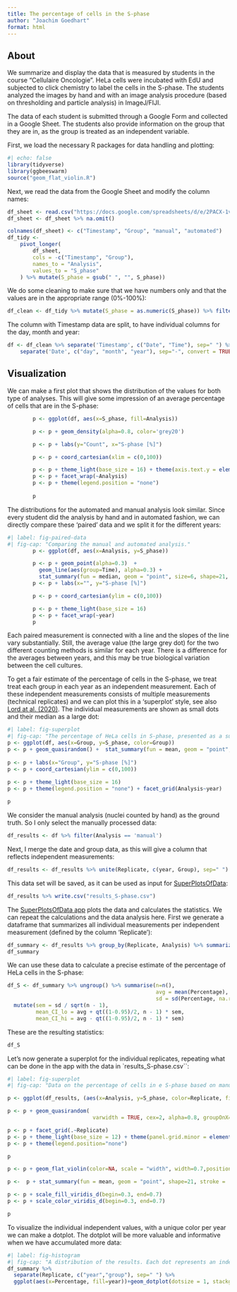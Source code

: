 ```yaml
---
title: The percentage of cells in the S-phase
author: "Joachim Goedhart"
format: html
---
```


## About

We summarize and display the data that is measured by students in the course "Cellulaire Oncologie". HeLa cells were incubated with EdU and subjected to click chemistry to label the cells in the S-phase. The students analyzed the images by hand and with an image analysis procedure (based on thresholding and particle analysis) in ImageJ/FIJI.

The data of each student is submitted through a Google Form and collected in a Google Sheet. The students also provide information on the group that they are in, as the group is treated as an independent variable.

First, we load the necessary R packages for data handling and plotting:

```r
#| echo: false
library(tidyverse)
library(ggbeeswarm)
source("geom_flat_violin.R")
```

Next, we read the data from the Google Sheet and modify the column names:

```r
df_sheet <- read.csv("https://docs.google.com/spreadsheets/d/e/2PACX-1vQztaYnSPoe_meMwCIOxBZ7QsWgF-C3ChVM7YqWsHjkGvd51-vB442lOCC_zusWkLw-kaEJJf1bLYz6/pub?output=csv", na.strings = "")
df_sheet <- df_sheet %>% na.omit()

colnames(df_sheet) <- c("Timestamp", "Group", "manual", "automated")
df_tidy <-
    pivot_longer(
        df_sheet,
        cols = -c("Timestamp", "Group"),
        names_to = "Analysis",
        values_to = "S_phase"
    ) %>% mutate(S_phase = gsub(" ", "", S_phase))
```

We do some cleaning to make sure that we have numbers only and that the values are in the appropriate range (0%-100%):

```r
df_clean <- df_tidy %>% mutate(S_phase = as.numeric(S_phase)) %>% filter(S_phase>0 & S_phase<100)
```

The column with Timestamp data are split, to have individual columns for the day, month and year:

```r
df <- df_clean %>% separate('Timestamp', c("Date", "Time"), sep=" ") %>%
    separate('Date', c("day", "month", "year"), sep="-", convert = TRUE)
```

## Visualization

We can make a first plot that shows the distribution of the values for both type of analyses. This will give some impression of an average percentage of cells that are in the S-phase:

```r

        p <- ggplot(df, aes(x=S_phase, fill=Analysis))

        p <- p + geom_density(alpha=0.8, color='grey20')

        p <- p + labs(y="Count", x="S-phase [%]")

        p <- p + coord_cartesian(xlim = c(0,100))

        p <- p + theme_light(base_size = 16) + theme(axis.text.y = element_blank())
        p <- p + facet_wrap(~Analysis)
        p <- p + theme(legend.position = "none")
        
        p

```

The distributions for the automated and manual analysis look similar. Since every student did the analysis by hand and in automated fashion, we can directly compare these 'paired' data and we split it for the different years:

```r
#| label: fig-paired-data
#| fig-cap: "Comparing the manual and automated analysis."
        p <- ggplot(df, aes(x=Analysis, y=S_phase))

        p <- p + geom_point(alpha=0.3)  +
          geom_line(aes(group=Time), alpha=0.3) +
          stat_summary(fun = median, geom = "point", size=6, shape=21, fill="grey", alpha=0.9)
        p <- p + labs(x="", y="S-phase [%]")

        p <- p + coord_cartesian(ylim = c(0,100))

        p <- p + theme_light(base_size = 16) 
        p <- p + facet_wrap(~year)
        p

```

Each paired measurement is connected with a line and the slopes of the line vary substantially. Still, the average value (the large grey dot) for the two different counting methods is similar for each year. There is a difference for the averages between years, and this may be true biological variation between the cell cultures.

To get a fair estimate of the percentage of cells in the S-phase, we treat treat each group in each year as an independent measurement. Each of these independent measurements consists of multiple measurements (technical replicates) and we can plot this in a 'superplot' style, see also [Lord at al. (2020)](
https://doi.org/10.1083/jcb.202001064). The individual measurements are shown as small dots and their median as a large dot:

```r
#| label: fig-superplot
#| fig-cap: "The percentage of HeLa cells in S-phase, presented as a superplot"
p <- ggplot(df, aes(x=Group, y=S_phase, color=Group))
p <- p + geom_quasirandom() +  stat_summary(fun = mean, geom = "point", size=6, color="black", alpha=0.5)
        
p <- p + labs(x="Group", y="S-phase [%]")
p <- p + coord_cartesian(ylim = c(0,100))
        
p <- p + theme_light(base_size = 16)
p <- p + theme(legend.position = "none") + facet_grid(Analysis~year)

p

```

We consider the manual analysis (nuclei counted by hand) as the ground truth. So I only select the manually processed data:

```r
df_results <- df %>% filter(Analysis == 'manual')
```

Next, I merge the date and group data, as this will give a column that reflects independent measurements:

```r
df_results <- df_results %>% unite(Replicate, c(year, Group), sep=" ")
```

This data set will be saved, as it can be used as input for [SuperPlotsOfData](https://doi.org/10.1091/mbc.E20-09-0583):

```r
df_results %>% write.csv("results_S-phase.csv")
```

The [SuperPlotsOfData app](https://huygens.science.uva.nl/SuperPlotsOfData/) plots the data and calculates the statistics. We can repeat the calculations and the data analysis here. First we generate a dataframe that summarizes all individual measurements per independent measurement (defined by the column 'Replicate'): 

```r
df_summary <- df_results %>% group_by(Replicate, Analysis) %>% summarize(n=n(), Percentage=mean(S_phase))
df_summary
```

We can use these data to calculate a precise estimate of the percentage of HeLa cells in the S-phase:

```r

df_S <- df_summary %>% ungroup() %>% summarise(n=n(),
                                               avg = mean(Percentage),
                                               sd = sd(Percentage, na.rm = TRUE)) %>%
  mutate(sem = sd / sqrt(n - 1),
         mean_CI_lo = avg + qt((1-0.95)/2, n - 1) * sem,
         mean_CI_hi = avg - qt((1-0.95)/2, n - 1) * sem)
```

These are the resulting statistics:

```r

df_S

```

Let's now generate a superplot for the individual replicates, repeating what can be done in the app with the data in `results_S-phase.csv``:

```r
#| label: fig-superplot
#| fig-cap: "Data on the percentage of cells in e S-phase based on manual analysis. Each group & year defines an independent observations and is shown as dotplot and the distribution. The larger dot reflects the median value."

p <- ggplot(df_results, (aes(x=Analysis, y=S_phase, color=Replicate, fill=Replicate)))

p <- p + geom_quasirandom(
                           varwidth = TRUE, cex=2, alpha=0.8, groupOnX=TRUE)

p <- p + facet_grid(.~Replicate)
p <- p + theme_light(base_size = 12) + theme(panel.grid.minor = element_blank())
p <- p + theme(legend.position="none")

p
```

```r
p <- p + geom_flat_violin(color=NA, scale = "width", width=0.7,position = position_nudge(x = .22, y = 0), trim=FALSE, alpha = 0.8)

p <-  p + stat_summary(fun = mean, geom = "point", shape=21, stroke = .3, size=5, color="black", alpha=0.8)

p <- p + scale_fill_viridis_d(begin=0.3, end=0.7)
p <- p + scale_color_viridis_d(begin=0.3, end=0.7) 

p

```


To visualize the individual independent values, with a unique color per year we can make a dotplot. The dotplot will be more valuable and informative when we have accumulated more data:

```r
#| label: fig-histogram
#| fig-cap: "A distribution of the results. Each dot represents an independent observation, based on the average of a group. The dots are color-coded according to the different years."
df_summary %>% 
  separate(Replicate, c("year","group"), sep=" ") %>%
  ggplot(aes(x=Percentage, fill=year))+geom_dotplot(dotsize = 1, stackgroups = TRUE, binwidth = 1, method = "histodot")+xlim(20,50)
```




